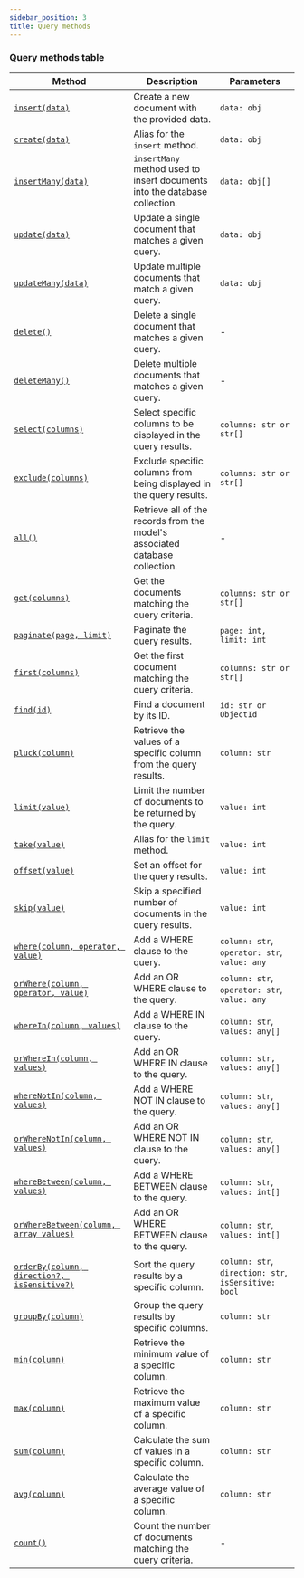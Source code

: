 ```yaml
---
sidebar_position: 3
title: Query methods
---
```



### Query methods table

| Method                                                                                                                 | Description                                                                  | Parameters                                           |
| ---------------------------------------------------------------------------------------------------------------------- | ---------------------------------------------------------------------------- | ---------------------------------------------------- |
| [`insert(data)`](/docs/tutorials/queries/write-data#insertdata)                                                        | Create a new document with the provided data.                                | `data: obj`                                          |
| [`create(data)`](/docs/tutorials/queries/write-data#createdata)                                                        | Alias for the `insert` method.                                               | `data: obj`                                          |
| [`insertMany(data)`](/docs/tutorials/queries/write-data#insertmanydata)                                                | `insertMany` method used to insert documents into the database collection.   | `data: obj[]`                                        |
| [`update(data)`](/docs/tutorials/queries/write-data#updatedata)                                                        | Update a single document that matches a given query.                         | `data: obj`                                          |
| [`updateMany(data)`](/docs/tutorials/queries/write-data#updatemanydata)                                                | Update multiple documents that match a given query.                          | `data: obj`                                          |
| [`delete()`](/docs/tutorials/queries/write-data#delete)                                                                | Delete a single document that matches a given query.                         | -                                                    |
| [`deleteMany()`](/docs/tutorials/queries/write-data#deletemany)                                                        | Delete multiple documents that matches a given query.                        | -                                                    |
| [`select(columns)`](/docs/tutorials/queries/read-data#selectcolumns)                                                   | Select specific columns to be displayed in the query results.                | `columns: str or str[]`                              |
| [`exclude(columns)`](/docs/tutorials/queries/read-data#excludecolumns)                                                 | Exclude specific columns from being displayed in the query results.          | `columns: str or str[]`                              |
| [`all()`](/docs/tutorials/queries/read-data#all)                                                                       | Retrieve all of the records from the model's associated database collection. | -                                                    |
| [`get(columns)`](/docs/tutorials/queries/read-data#getcolumns)                                                         | Get the documents matching the query criteria.                               | `columns: str or str[]`                              |
| [`paginate(page, limit)`](/docs/tutorials/queries/read-data#paginatepage-limit)                                        | Paginate the query results.                                                  | `page: int, limit: int`                              |
| [`first(columns)`](/docs/tutorials/queries/read-data#firstcolumns)                                                     | Get the first document matching the query criteria.                          | `columns: str or str[]`                              |
| [`find(id)`](/docs/tutorials/queries/read-data#firstid)                                                                | Find a document by its ID.                                                   | `id: str or ObjectId`                                |
| [`pluck(column)`](/docs/tutorials/queries/read-data#pluckcolumn)                                                       | Retrieve the values of a specific column from the query results.             | `column: str`                                        |
| [`limit(value)`](/docs/tutorials/queries/read-data#limitvalue)                                                         | Limit the number of documents to be returned by the query.                   | `value: int`                                         |
| [`take(value)`](/docs/tutorials/queries/read-data#takevalue)                                                           | Alias for the `limit` method.                                                | `value: int`                                         |
| [`offset(value)`](/docs/tutorials/queries/read-data#offsetvalue)                                                       | Set an offset for the query results.                                         | `value: int`                                         |
| [`skip(value)`](/docs/tutorials/queries/read-data#skipvalue)                                                           | Skip a specified number of documents in the query results.                   | `value: int`                                         |
| [`where(column, operator, value)`](/docs/tutorials/queries/read-data#wherecolumn-operator-value)                       | Add a WHERE clause to the query.                                             | `column: str`, `operator: str`, `value: any`         |
| [`orWhere(column, operator, value)`](/docs/tutorials/queries/read-data#orwherecolumn-operator-value)                   | Add an OR WHERE clause to the query.                                         | `column: str`, `operator: str`, `value: any`         |
| [`whereIn(column, values)`](#/docs/tutorials/queries/read-data#wherecolumn-values)                                     | Add a WHERE IN clause to the query.                                          | `column: str`, `values: any[]`                       |
| [`orWhereIn(column, values)`](#/docs/tutorials/queries/read-data#orwhereincolumn-values)                               | Add an OR WHERE IN clause to the query.                                      | `column: str,` `values: any[]`                       |
| [`whereNotIn(column, values)`](#/docs/tutorials/queries/read-data#wherenotincolumn-values)                             | Add a WHERE NOT IN clause to the query.                                      | `column: str`, `values: any[]`                       |
| [`orWhereNotIn(column, values)`](#/docs/tutorials/queries/read-data#orwherenotincolumn-values)                         | Add an OR WHERE NOT IN clause to the query.                                  | `column: str`, `values: any[]`                       |
| [`whereBetween(column, values)`](#/docs/tutorials/queries/read-data#wherebetweencolumn-values)                         | Add a WHERE BETWEEN clause to the query.                                     | `column: str`, `values: int[]`                       |
| [`orWhereBetween(column, array values)`](#/docs/tutorials/queries/read-data#orwherebetweencolumn-array-values)         | Add an OR WHERE BETWEEN clause to the query.                                 | `column: str`, `values: int[]`                       |
| [`orderBy(column, direction?, isSensitive?)`](#/docs/tutorials/queries/read-data#orderbycolumn-direction-issensitive?) | Sort the query results by a specific column.                                 | `column: str`, `direction: str`, `isSensitive: bool` |
| [`groupBy(column)`](/docs/tutorials/queries/read-data#groupbycolumn)                                                   | Group the query results by specific columns.                                 | `column: str`                                        |
| [`min(column)`](/docs/tutorials/queries/read-data#mincolumn)                                                           | Retrieve the minimum value of a specific column.                             | `column: str`                                        |
| [`max(column)`](/docs/tutorials/queries/read-data#maxcolumn)                                                           | Retrieve the maximum value of a specific column.                             | `column: str`                                        |
| [`sum(column)`](/docs/tutorials/queries/read-data#sumcolumn)                                                           | Calculate the sum of values in a specific column.                            | `column: str`                                        |
| [`avg(column)`](/docs/tutorials/queries/read-data#avgcolumn)                                                           | Calculate the average value of a specific column.                            | `column: str`                                        |
| [`count()`](/docs/tutorials/queries/read-data#count)                                                                   | Count the number of documents matching the query criteria.                   | -                                                    |

<Sponsor />
